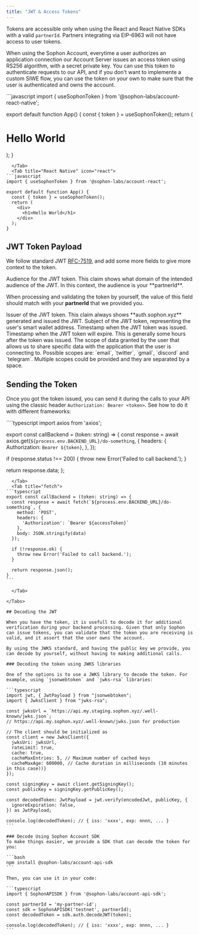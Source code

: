 ```yaml
---
title: "JWT & Access Tokens"
---
```

<Warning>Tokens are accessible only when using the React and React Native SDKs with a valid `partnerId`. Partners integrating via EIP-6963 will not have access to user tokens.</Warning>

When using the Sophon Account, everytime a user authorizes an application connection our Account Server issues an access token using RS256 algorithm, with a secret private key.
You can use this token to authenticate requests to our API, and if you don't want to implemente a custom SIWE flow, you can use the token on your own to make sure that the user is authenticated and owns the account.

<Tabs>
  <Tab title="React" icon="react">
```javascript
import { useSophonToken } from '@sophon-labs/account-react-native';

export default function App() {
  const { token } = useSophonToken();
  return (
    <div>
      <h1>Hello World</h1>
    </div>
  );
}
```
  </Tab>
  <Tab title="React Native" icon="react">
```javascript
import { useSophonToken } from '@sophon-labs/account-react';

export default function App() {
  const { token } = useSophonToken();
  return (
    <div>
      <h1>Hello World</h1>
    </div>
  );
}
```
  </Tab>
</Tabs>

## JWT Token Payload

We follow standard JWT [RFC-7519](https://www.rfc-editor.org/rfc/rfc7519#section-4.1), and add some more fields to give more context to the token.

<ResponseField name="aud" type="string">
  Audience for the JWT token. This claim shows what domain of the intended
  audience of the JWT. In this context, the audience is your **partnerId**.

When processing and validating the token by yourself, the value of this field should match with your **partnerId** that we provided you.

</ResponseField>
<ResponseField name="iss" type="string">
  Issuer of the JWT token. This claim always shows **auth.sophon.xyz** generated
  and issued the JWT.
</ResponseField>
<ResponseField name="sub" type="string">
  Subject of the JWT token, representing the user's smart wallet address.
</ResponseField>
<ResponseField name="iat" type="string">
  Timestamp when the JWT token was issued.
</ResponseField>
<ResponseField name="exp" type="string">
  Timestamp when the JWT token will expire. This is generally some hours after the token was issued.
</ResponseField>
<ResponseField name="scope" type="string">
  The scope of data granted by the user that allows us to share specific data
  with the application that the user is connecting to. Possible scopes are:
  `email`, `twitter`, `gmail`, `discord` and `telegram`. Multiple scopes could
  be provided and they are separated by a space.
</ResponseField>

## Sending the Token

Once you got the token issued, you can send it during the calls to your API using the classic header `Authorization: Bearer <token>`. See how to do it with different frameworks:

<Tabs>
  <Tab title="axios">
````typescript
import axios from 'axios';

export const callBackend = (token: string) => {
  const response = await axios.get(`${process.env.BACKEND_URL}/do-something`, {
    headers: {
      Authorization: `Bearer ${token}`,
    },
  });
  
  if (response.status !== 200) {
    throw new Error('Failed to call backend.');
  }

return response.data;
};

````
  </Tab>
  <Tab title="fetch">
```typescript
export const callBackend = (token: string) => {
  const response = await fetch(`${process.env.BACKEND_URL}/do-something`, {
    method: 'POST',
    headers: {
      'Authorization': `Bearer ${accessToken}`
    },
    body: JSON.stringify(data)
  });

  if (!response.ok) {
    throw new Error('Failed to call backend.');
  }

  return response.json();
}
```

  </Tab>

</Tabs>

## Decoding the JWT

When you have the token, it is usefull to decode it for additional verification during your backend processing. Given that only Sophon can issue tokens, you can validate that the token you are receiving is valid, and it assert that the user owns the account.

By using the JWKS standard, and having the public key we provide, you can decode by yourself, without having to making additional calls.

### Decoding the token using JWKS libraries

One of the options is to use a JWKS library to decode the token. For example, using `jsonwebtoken` and `jwks-rsa` libraries:

```typescript
import jwt, { JwtPayload } from "jsonwebtoken";
import { JwksClient } from "jwks-rsa";

const jwksUrl = `https://api.my.staging.sophon.xyz/.well-known/jwks.json`;
// https://api.my.sophon.xyz/.well-known/jwks.json for production

// The client should be initialized as
const client = new JwksClient({
  jwksUri: jwksUrl,
  rateLimit: true,
  cache: true,
  cacheMaxEntries: 5, // Maximum number of cached keys
  cacheMaxAge: 600000, // Cache duration in milliseconds (10 minutes in this case))}
});

const signingKey = await client.getSigningKey();
const publicKey = signingKey.getPublicKey();

const decodedToken: JwtPayload = jwt.verify(encodedJwt, publicKey, {
  ignoreExpiration: false,
}) as JwtPayload;

console.log(decodedToken); // { iss: 'xxxx', exp: nnnn, ... }
```

### Decode Using Sophon Account SDK
To make things easier, we provide a SDK that can decode the token for you:

```bash
npm install @sophon-labs/account-api-sdk
```

Then, you can use it in your code:

```typescript
import { SophonAPISDK } from '@sophon-labs/account-api-sdk';

const partnerId = 'my-partner-id';
const sdk = SophonAPISDK('testnet', partnerId);
const decodedToken = sdk.auth.decodeJWT(token);

console.log(decodedToken); // { iss: 'xxxx', exp: nnnn, ... }
```